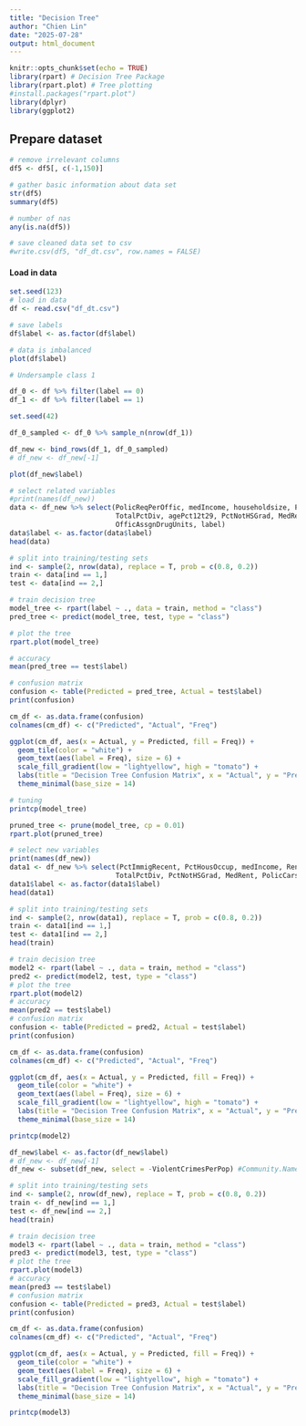 ---
title: "Decision Tree"
author: "Chien Lin"
date: "2025-07-28"
output: html_document
---

```{r setup, include=FALSE}
knitr::opts_chunk$set(echo = TRUE)
library(rpart) # Decision Tree Package
library(rpart.plot) # Tree plotting
#install.packages("rpart.plot")
library(dplyr)
library(ggplot2)
```

## Prepare dataset

```{r}
# remove irrelevant columns
df5 <- df5[, c(-1,150)]
```

```{r}
# gather basic information about data set
str(df5)
summary(df5)
```

```{r}
# number of nas
any(is.na(df5))
```

```{r}
# save cleaned data set to csv
#write.csv(df5, "df_dt.csv", row.names = FALSE)
```

#### Load in data

```{r}
set.seed(123)
# load in data
df <- read.csv("df_dt.csv")
```

```{r}
# save labels
df$label <- as.factor(df$label)
```

```{r}
# data is imbalanced
plot(df$label)
```

```{r}
# Undersample class 1

df_0 <- df %>% filter(label == 0)
df_1 <- df %>% filter(label == 1)

set.seed(42)

df_0_sampled <- df_0 %>% sample_n(nrow(df_1))  

df_new <- bind_rows(df_1, df_0_sampled)
# df_new <- df_new[-1]

plot(df_new$label)
```

```{r}
# select related variables
#print(names(df_new))
data <- df_new %>% select(PolicReqPerOffic, medIncome, householdsize, PctUnemployed,
                          TotalPctDiv, agePct12t29, PctNotHSGrad, MedRent,
                          OfficAssgnDrugUnits, label)
data$label <- as.factor(data$label)
head(data)
```

```{r}
# split into training/testing sets
ind <- sample(2, nrow(data), replace = T, prob = c(0.8, 0.2))
train <- data[ind == 1,]
test <- data[ind == 2,]

```

```{r}
# train decision tree
model_tree <- rpart(label ~ ., data = train, method = "class")
pred_tree <- predict(model_tree, test, type = "class")
```

```{r}
# plot the tree
rpart.plot(model_tree)

```

```{r}
# accuracy
mean(pred_tree == test$label)
```

```{r}
# confusion matrix
confusion <- table(Predicted = pred_tree, Actual = test$label)
print(confusion)

cm_df <- as.data.frame(confusion)
colnames(cm_df) <- c("Predicted", "Actual", "Freq")

ggplot(cm_df, aes(x = Actual, y = Predicted, fill = Freq)) +
  geom_tile(color = "white") +
  geom_text(aes(label = Freq), size = 6) +
  scale_fill_gradient(low = "lightyellow", high = "tomato") +
  labs(title = "Decision Tree Confusion Matrix", x = "Actual", y = "Predicted") +
  theme_minimal(base_size = 14)

```

```{r}
# tuning
printcp(model_tree)

pruned_tree <- prune(model_tree, cp = 0.01)
rpart.plot(pruned_tree)
```

```{r}
# select new variables
print(names(df_new))
data1 <- df_new %>% select(PctImmigRecent, PctHousOccup, medIncome, RentLowQ, householdsize, PctUnemployed,
                          TotalPctDiv, PctNotHSGrad, MedRent, PolicCars, murders, assaults, rapes, robberies, label)
data1$label <- as.factor(data1$label)
head(data1)
```

```{r}
# split into training/testing sets
ind <- sample(2, nrow(data1), replace = T, prob = c(0.8, 0.2))
train <- data1[ind == 1,]
test <- data1[ind == 2,]
head(train)
```

```{r}
# train decision tree
model2 <- rpart(label ~ ., data = train, method = "class")
pred2 <- predict(model2, test, type = "class")
# plot the tree
rpart.plot(model2)
# accuracy
mean(pred2 == test$label)
# confusion matrix
confusion <- table(Predicted = pred2, Actual = test$label)
print(confusion)

cm_df <- as.data.frame(confusion)
colnames(cm_df) <- c("Predicted", "Actual", "Freq")

ggplot(cm_df, aes(x = Actual, y = Predicted, fill = Freq)) +
  geom_tile(color = "white") +
  geom_text(aes(label = Freq), size = 6) +
  scale_fill_gradient(low = "lightyellow", high = "tomato") +
  labs(title = "Decision Tree Confusion Matrix", x = "Actual", y = "Predicted") +
  theme_minimal(base_size = 14)

printcp(model2)
```

```{r}
df_new$label <- as.factor(df_new$label)
# df_new <- df_new[-1]
df_new <- subset(df_new, select = -ViolentCrimesPerPop) #Community.Name)

# split into training/testing sets
ind <- sample(2, nrow(df_new), replace = T, prob = c(0.8, 0.2))
train <- df_new[ind == 1,]
test <- df_new[ind == 2,]
head(train)
```

```{r}
# train decision tree
model3 <- rpart(label ~ ., data = train, method = "class")
pred3 <- predict(model3, test, type = "class")
# plot the tree
rpart.plot(model3)
# accuracy
mean(pred3 == test$label)
# confusion matrix
confusion <- table(Predicted = pred3, Actual = test$label)
print(confusion)

cm_df <- as.data.frame(confusion)
colnames(cm_df) <- c("Predicted", "Actual", "Freq")

ggplot(cm_df, aes(x = Actual, y = Predicted, fill = Freq)) +
  geom_tile(color = "white") +
  geom_text(aes(label = Freq), size = 6) +
  scale_fill_gradient(low = "lightyellow", high = "tomato") +
  labs(title = "Decision Tree Confusion Matrix", x = "Actual", y = "Predicted") +
  theme_minimal(base_size = 14)

printcp(model3)
```
